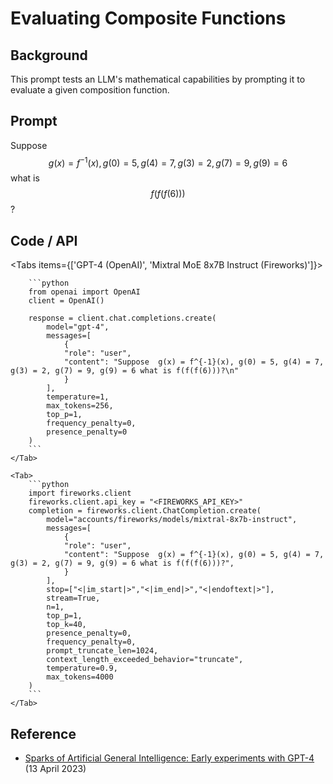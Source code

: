 # Evaluating Composite Functions


## Background
This prompt tests an LLM's mathematical capabilities by prompting it to evaluate a given composition function.

## Prompt

Suppose $$g(x) = f^{-1}(x), g(0) = 5, g(4) = 7, g(3) = 2, g(7) = 9, g(9) = 6$$ what is $$f(f(f(6)))$$?

## Code / API

<Tabs items={['GPT-4 (OpenAI)', 'Mixtral MoE 8x7B Instruct (Fireworks)']}>
    <Tab>
  
        ```python
        from openai import OpenAI
        client = OpenAI()

        response = client.chat.completions.create(
            model="gpt-4",
            messages=[
                {
                "role": "user",
                "content": "Suppose  g(x) = f^{-1}(x), g(0) = 5, g(4) = 7, g(3) = 2, g(7) = 9, g(9) = 6 what is f(f(f(6)))?\n"
                }
            ],
            temperature=1,
            max_tokens=256,
            top_p=1,
            frequency_penalty=0,
            presence_penalty=0
        )
        ```
    </Tab>

    <Tab>
        ```python
        import fireworks.client
        fireworks.client.api_key = "<FIREWORKS_API_KEY>"
        completion = fireworks.client.ChatCompletion.create(
            model="accounts/fireworks/models/mixtral-8x7b-instruct",
            messages=[
                {
                "role": "user",
                "content": "Suppose  g(x) = f^{-1}(x), g(0) = 5, g(4) = 7, g(3) = 2, g(7) = 9, g(9) = 6 what is f(f(f(6)))?",
                }
            ],
            stop=["<|im_start|>","<|im_end|>","<|endoftext|>"],
            stream=True,
            n=1,
            top_p=1,
            top_k=40,
            presence_penalty=0,
            frequency_penalty=0,
            prompt_truncate_len=1024,
            context_length_exceeded_behavior="truncate",
            temperature=0.9,
            max_tokens=4000
        )
        ```
    </Tab>


</Tabs>

## Reference
- [Sparks of Artificial General Intelligence: Early experiments with GPT-4](https://arxiv.org/abs/2303.12712) (13 April 2023)